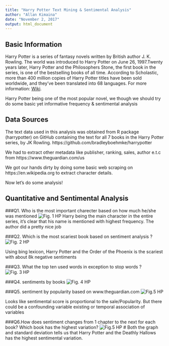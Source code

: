 ```yaml
---
title: "Harry Potter Text Mining & Sentimental Analysis"
author: "Allan Kimaina"
date: "November 2, 2017"
output: html_document
---
```



## Basic Information
Harry Potter is a series of fantasy novels written by British author J. K. Rowling. The world was introduced to Harry Potter on June 26, 1997.Twenty years later, Harry Potter and the Philosophers Stone, the first book in the series, is one of the bestselling books of all time. According to Scholastic, more than 400 million copies of Harry Potter titles have been sold worldwide, and they’ve been translated into 68 languages. For more information: [Wiki](https://en.wikipedia.org/wiki/Harry_Potter).

Harry Potter being one of the most popular novel, we though we should try do some basic yet informative frequency & sentimental analysis

## Data Sources

The text data used in this analysis was obtained from R package (harrypotter) on GitHub containing the text for all 7 books in the Harry Potter series, by JK Rowling. https://github.com/bradleyboehmke/harrypotter

We had to extract other metadata like  publisher, ranking, sales, author e.t.c from https://www.theguardian.com/us

We got our hands dirty by doing some basic web scraping on https://en.wikipedia.org to extract character details.

Now let's do some analysis!

## Quantitative and Sentimental Analysis
###Q1. Who is the most important charecter based on how much he/she was mentioned 
![*Fig. 1* HP ](graph/harrypotter_clean_tokens.q1.png)
Harry being the main character in the entire series, it’s clear that his name is mentioned with highest frequency. The author did a pretty nice job 

###Q2. Which is the most scariest book based on sentiment analysis ?
![*Fig. 2* HP ](graph/hp_negative_sentiment.q2.png)

 Using bing lexicon, Harry Potter and the Order of the Phoenix is the scariest with about 8k negative sentiments

###Q3. What the top ten used words in exception to stop words ?
![*Fig. 3* HP ](graph/word_count.q3.png)

###Q4. sentiments by books 
![*Fig. 4* HP ](graph/hp_sentiment_by_book.q4.png)

###Q5. sentiment by popularity based on www.theguardian.com
![*Fig.5* HP ](graph/hp_by_sales.q5.png)

Looks like sentimental score is proportional to the sale/Popularity. But there could be a confounding variable existing or temporal association of variables

###Q6.How does sentiment changes from 1 chapter to the next for each book? Which book has the highest variation?
![*Fig.5* HP ](graph/hp_sentiment_changes.q6.png)
# Both the graph and standard deviation tells us that Harry Potter and the Deathly Hallows has the highest sentimental variation. 